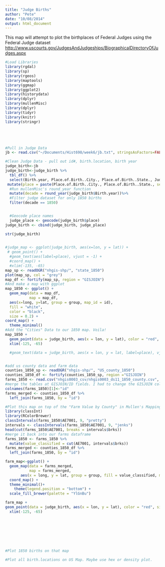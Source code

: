 ```yaml
---
title: "Judge Births"
author: "Pete"
date: "10/08/2014"
output: html_document
---
```


This map will attempt to plot the birthplaces of Federal Judges using the Federal Judge dataset <http://www.uscourts.gov/JudgesAndJudgeships/BiographicalDirectoryOfJudges.aspx>

```r
#Load Libraries
library(rgdal)
library(sp)
library(rgeos)
library(maptools)
library(ggmap)
library(ggplot2)
library(historydata)
library(dplyr)
library(mullenMisc)
library(dplyr)
library(tidyr)
library(knitr)
library(stringr)





#Pull in Judge Data
jb <- read.csv("~/Documents/Hist698/week6/jb.txt", stringsAsFactors=FALSE)

#Clean Judge Data - pull out id#, birth.location, birth year
judge_birth<-jb 
judge_birth<-judge_birth %>% 
  tbl_df() %>%
  select(Birth.year, Place.of.Birth..City., Place.of.Birth..State., Judge.Identification.Number) %>%
 mutate(place = paste(Place.of.Birth..City., Place.of.Birth..State., sep=", ")) %>%
  #Run mullenMisc's round_year function
  mutate(decade = round_year(judge_birth$Birth.year))%>%
  #Filter judge dataset for only 1850 births  
  filter(decade == 1850)


  #Geocode place names
  judge_place <- geocode(judge_birth$place)
judge_birth <- cbind(judge_birth, judge_place)

str(judge_birth)

  
#judge_map <- ggplot(judge_birth, aes(x=lon, y = lat)) +
 # geom_point() + 
  #geom_text(aes(label=place), vjust = -1) + 
  #coord_map() +
  #xlim(-135, -65)
map_sp <- readOGR("nhgis-shp/", "state_1850") 
plot(map_sp, col = "grey")
map_df <- fortify(map_sp, region = "GISJOIN")
#And make a map with ggplot
map_1850 <- ggplot() + 
  geom_map(data = map_df,
           map = map_df, 
  aes(x=long, y=lat, group = group, map_id = id),
  fill = "white",
  color = "black",
  size = 0.2) +
coord_map() +
  theme_minimal()
#Add the "Cities" Data to our 1850 map. Voila!
map_1850 +
  geom_point(data = judge_birth, aes(x = lon, y = lat), color = "red", size = 3) +
  xlim(-125, -65)

  #geom_text(data = judge_birth, aes(x = lon, y = lat, label=place), vjust = -1)


#add us county data and farm data
counties_1850_sp <- readOGR("nhgis-shp/", "US_county_1850")
counties_1850_df <- fortify(counties_1850_sp, region ="GISJOIN")
farms_1850 <- read.csv("nhgis0003_csv/nhgis0003_ds11_1850_county.csv", stringsAsFactors = FALSE)
#merge the tables at GISJOIN/ID fields. I had to change the GISJOIN column to id in "farms_1850" to get them to join correctly
colnames(farms_1850)[1]<-"id"
farms_merged <- counties_1850_df %>% 
  left_join(farms_1850, by = "id")

#Plot this map on top of the "Farm Value by County" in Mullen's Mapping in R
library(classInt)
library(RColorBrewer)
classIntervals(farms_1850$AE7001, 9, "pretty")
intervals <- classIntervals(farms_1850$AE7001, 9, "jenks")
head(cut(farms_1850$AE7001, breaks = intervals$brks))
#merge it back into our farms dataframe
farms_1850 <- farms_1850 %>%
  mutate(value_classified = cut(AE7001, intervals$brks))
farms_merged <- counties_1850_df %>% 
  left_join(farms_1850, by = "id")

farm_map<-ggplot() +
  geom_map(data = farms_merged,
           map = farms_merged,
       aes(x = long, y = lat, group = group, fill = value_classified, map_id = id))+
  coord_map() +
  theme_minimal()+
    theme(legend.position = "bottom") +
  scale_fill_brewer(palette = "YlGnBu")

farm_map +
geom_point(data = judge_birth, aes(x = lon, y = lat), color = "red", size = 3) +
  xlim(-125, -65)








#Plot 1850 births on that map

#Plot all birth.locations on US Map. Maybe use hex or density plot.


```


